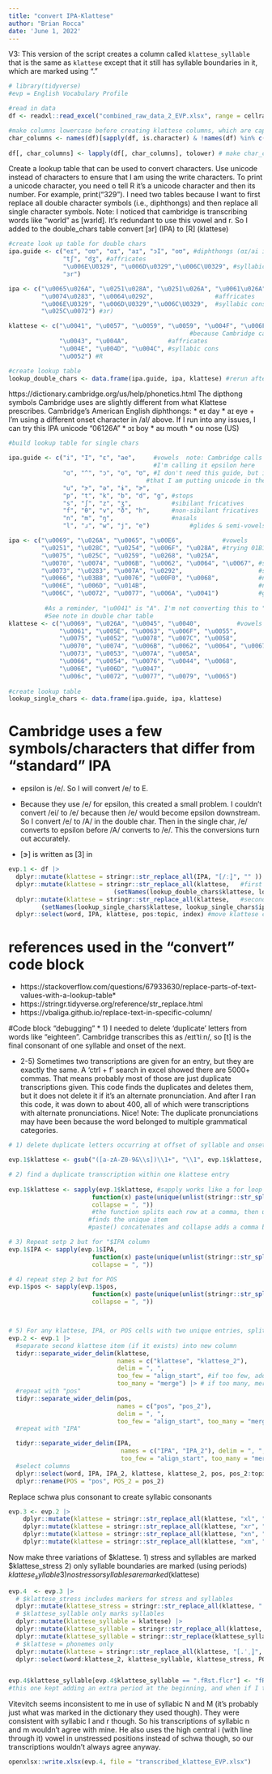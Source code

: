 ---
title: "convert IPA-Klattese"
author: "Brian Rocca"
date: 'June 1, 2022'
---
V3: This version of the script creates a column called `klattese_syllable` that is the same as `klattese` except that it still has syllable boundaries in it, which are marked using "."

```{r setup, include=FALSE}
# library(tidyverse)
#evp = English Vocabulary Profile

#read in data
df <- readxl::read_excel("combined_raw_data_2_EVP.xlsx", range = cellranger::cell_cols("A:G"))

#make columns lowercase before creating klattese columns, which are caps sensitive
char_columns <- names(df)[sapply(df, is.character) & !names(df) %in% c("IPA", "level")]  #get names of char columns 
                                                                                          #except for "IPA" and "level"
df[, char_columns] <- lapply(df[, char_columns], tolower) # make char_columns lower case
```

Create a lookup table that can be used to convert characters. Use unicode instead of characters to ensure that I am using the write characters. To print a unicode character, you need \u to tell R it's a unicode character and then its number. For example, print("\u0329"). I need two tables because I want to first replace all double character symbols (i.e., diphthongs) and then replace all single character symbols. Note: I noticed that cambridge is transcribing words like "world" as [wɜrld]. It's redundant to use this vowel and r. So I added to the double_chars table convert [ɜr] (IPA) to [R] (klattese) 

```{r double_chars, include=FALSE}
#create look up table for double chars
ipa.guide <- c("eɪ", "ɑʊ", "ɑɪ", "aɪ", "ɔI", "oʊ", #diphthongs (ɑɪ/ai is converting to the same klattese char)
               "tʃ", "dʒ", #affricates
               "\u006E\U0329", "\u006D\u0329","\u006C\U0329", #syllabic consonants
               "ɜr")

ipa <- c("\u0065\u026A", "\u0251\u028A", "\u0251\u026A", "\u0061\u026A", "\u0254\u026A", "\u006F\u028A", #diphs 
         "\u0074\u0283", "\u0064\u0292",                 #affricates
         "\u006E\U0329", "\u006D\U0329","\u006C\U0329",  #syllabic cons
         "\u025C\u0072") #ɜr)

klattese <- c("\u0041", "\u0057", "\u0059", "\u0059", "\u004F", "\u006F", #diphs  I'm calling /e/ A 
                                                  #because Cambridge calls epsilon /e/. So                                                                          #this was causing me a problem downstream when I convert /e/ to /E/
              "\u0043", "\u004A",           #affricates
              "\u004E", "\u004D", "\u004C", #syllabic cons
              "\u0052") #R

#create lookup table
lookup_double_chars <- data.frame(ipa.guide, ipa, klattese) #rerun after each addition

```
https://dictionary.cambridge.org/us/help/phonetics.html
The dipthong symbols Cambridge uses are slightly different from what Klattese prescribes. Cambridge's American English diphthongs:
* eɪ 	day
* aɪ 	eye
  + I'm using a different onset character in /aI/ above. If I run into any issues, I can try this IPA unicode "\u0061\u026A"
* ɔɪ 	boy
* aʊ 	mouth
* oʊ 	nose (US)

```{r single_chars, include=FALSE}
#build lookup table for single chars

ipa.guide <- c("i", "I", "ε", "ae",     #vowels  note: Cambridge calls the vowel epsilon /e/. 
                                        #I'm calling it epsilon here 
               "ɑ", "^", "ɔ", "o", "ʊ", #I don't need this guide, but it helped me just quickly double check
                                      #that I am putting unicode in the right place
               "u", "ɝ", "ə", "ɨ", "ɚ",
               "p", "t", "k", "b", "d", "g", #stops
               "s", "ʃ", "z", "ʒ",           #sibilant fricatives
               "f", "θ", "v", "ð", "h",      #non-sibilant fricatives
               "n", "m", "ŋ",                #nasals
               "l", "ɹ", "w", "j", "e")           #glides & semi-vowels

ipa <- c("\u0069", "\u026A", "\u0065", "\u00E6",           #vowels
         "\u0251", "\u028C", "\u0254", "\u006F", "\u028A", #trying 01B1 instead of 028A for horseshoe
         "\u0075", "\u025C", "\u0259", "\u0268", "\u025A",
         "\u0070", "\u0074", "\u006B", "\u0062", "\u0064", "\u0067", #stops
         "\u0073", "\u0283", "\u007A", "\u0292",                     #sib frics
         "\u0066", "\u03B8", "\u0076", "\u00F0", "\u0068",           #non-sib frics
         "\u006E", "\u006D", "\u014B",                               #nasals
         "\u006C", "\u0072", "\u0077", "\u006A", "\u0041")           #glides & semi-vowels
           
          #As a reminder, "\u0041" is "A". I'm not converting this to "\u0065" "e" here. 
          #See note in double char table
klattese <- c("\u0069", "\u026A", "\u0045", "\u0040",          #vowels
              "\u0061", "\u005E", "\u0063", "\u006F", "\u0055", 
              "\u0075", "\u0052", "\u0078", "\u007C", "\u0058",
              "\u0070", "\u0074", "\u006B", "\u0062", "\u0064", "\u0067", #stops
              "\u0073", "\u0053", "\u007A", "\u005A",                     #sib frics
              "\u0066", "\u0054", "\u0076", "\u0044", "\u0068",           #non-sib frics
              "\u006E", "\u006D", "\u0047",                               #nasals
              "\u006c", "\u0072", "\u0077", "\u0079", "\u0065")                      #glides & semi-vowels
              
#create lookup table
lookup_single_chars <- data.frame(ipa.guide, ipa, klattese)

```

# Cambridge uses a few symbols/characters that differ from "standard" IPA

* epsilon is /e/. So I will convert /e/ to E. 

* Because they use /e/ for epsilon, this created a small problem. I couldn't convert /ei/ to /e/ because then /e/ would become epsilon downstream. So I convert /e/ to /A/ in the double char. Then in the single char, /e/ converts to epsilon before /A/ converts to /e/. This the conversions turn out accurately. 

* [ɝ] is written as [3] in 

```{r convert, include=FALSE}
evp.1 <- df |> 
  dplyr::mutate(klattese = stringr::str_replace_all(IPA, "[/ː̬]", "" )) |> #create "klattese" column from IPA, and delete [unwanted chars]
  dplyr::mutate(klattese = stringr::str_replace_all(klattese,   #first pass: replace double chars with klattese chars
                             (setNames(lookup_double_chars$klattese, lookup_double_chars$ipa)))) |>
  dplyr::mutate(klattese = stringr::str_replace_all(klattese,   #second pass: replace single chars
         (setNames(lookup_single_chars$klattese, lookup_single_chars$ipa)))) |> 
  dplyr::select(word, IPA, klattese, pos:topic, index) #move klattese column next to IPA
```
# references used in the "convert" code block
* https://stackoverflow.com/questions/67933630/replace-parts-of-text-values-with-a-lookup-table*
* https://stringr.tidyverse.org/reference/str_replace.html
* https://vbaliga.github.io/replace-text-in-specific-column/ 


#Code block "debugging"
* 1) I needed to delete 'duplicate' letters from words like "eighteen". Cambridge transcribes this as /eɪtˈtiːn/, so [t] is the final consonant of one syllable and onset of the next. 


* 2-5) Sometimes two transcriptions are given for an entry, but they are exactly the same. A 'ctrl + f' search in excel showed there are 5000+ commas. That means probably most of those are just duplicate transcriptions given. This code finds the duplicates and deletes them, but it does not delete it if it's an alternate pronunciation. And after I ran this code, it was down to about 400, all of which were transcriptions with alternate pronunciations. Nice! Note: The duplicate pronunciations may have been because the word belonged to multiple grammatical categories. 

```{r debugging, include=FALSE}
# 1) delete duplicate letters occurring at offset of syllable and onset of following syllable 

evp.1$klattese <- gsub("([a-zA-Z0-9&\\s])\\1+", "\\1", evp.1$klattese, perl=TRUE) #this is a gsub (global substitution) of lower case and upper case letters as well as numbers. 

# 2) find a duplicate transcription within one klattese entry  
 
evp.1$klattese <- sapply(evp.1$klattese, #sapply works like a for loop
                       function(x) paste(unique(unlist(stringr::str_split(x,", "))), 
                       collapse = ", "))
                       #the function splits each row at a comma, then unlists (converts list to vector)
                      #finds the unique item 
                      #paste() concatenates and collapse adds a comma between each entry in row

# 3) Repeat setp 2 but for "$IPA column
evp.1$IPA <- sapply(evp.1$IPA, 
                       function(x) paste(unique(unlist(stringr::str_split(x,", "))), 
                       collapse = ", "))

# 4) repeat step 2 but for POS
evp.1$pos <- sapply(evp.1$pos, 
                       function(x) paste(unique(unlist(stringr::str_split(x,", "))), 
                       collapse = ", "))



# 5) For any klattese, IPA, or POS cells with two unique entries, split into two cells.   
evp.2 <- evp.1 |> 
  #separate second klattese item (if it exists) into new column
  tidyr::separate_wider_delim(klattese, 
                              names = c("klattese", "klattese_2"), 
                              delim = ", ", 
                              too_few = "align_start", #if too few, add NA to second column,
                              too_many = "merge") |> # if too many, merge them
  #repeat with "pos"
  tidyr::separate_wider_delim(pos, 
                              names = c("pos", "pos_2"), 
                              delim = ", ", 
                              too_few = "align_start", too_many = "merge") |> 
  #repeat with "IPA"

  tidyr::separate_wider_delim(IPA, 
                               names = c("IPA", "IPA_2"), delim = ", ",
                               too_few = "align_start", too_many = "merge") |> 
  #select columns 
  dplyr::select(word, IPA, IPA_2, klattese, klattese_2, pos, pos_2:topic, index) |>  
  dplyr::rename(POS = "pos", POS_2 = pos_2)
```


Replace schwa plus consonant to create syllabic consonants
```{r syllabic_cons, include=FALSE}
evp.3 <- evp.2 |> 
    dplyr::mutate(klattese = stringr::str_replace_all(klattese, "xl", "L" )) |> #create "klattese" column from IPA, and delete [unwanted chars]
    dplyr::mutate(klattese = stringr::str_replace_all(klattese, "xr", "X" )) |>  #create "klattese" column from IPA, and delete [unwanted chars]
    dplyr::mutate(klattese = stringr::str_replace_all(klattese, "xn", "N" )) |> 
    dplyr::mutate(klattese = stringr::str_replace_all(klattese, "xm", "M" ))
```

Now make three variations of $klattese. 
 1) stress and syllables are marked $klattese_stress
 2) only syllable boundaries are marked (using periods) $klattese_syllable
 3) no stress or syllables are marked ($klattese)

```{r syllabic_cons, include=FALSE}

evp.4  <- evp.3 |> 
  # $klattese_stress includes markers for stress and syllables
  dplyr::mutate(klattese_stress = stringr::str_replace_all(klattese, "ˈˈ", "ˈ")) |> # this fixed "ˈˈfirst-floor" 
  # $klattese_syllable only marks syllables
  dplyr::mutate(klattese_syllable = klattese) |>
  dplyr::mutate(klattese_syllable = stringr::str_replace_all(klattese, "[ˈˌ̬]", "."))  |>  #replace stress markers w/ periods
  dplyr::mutate(klattese_syllable = stringr::str_replace(klattese_syllable, "^\\.", ""))  |>  
  # $klattese = phonemes only
  dplyr::mutate(klattese = stringr::str_replace_all(klattese, "[.ˈˌ̬]", ""))  |>  #delete stress and syllable markers
  dplyr::select(word:klattese_2, klattese_syllable, klattese_stress, POS:index)


evp.4$klattese_syllable[evp.4$klattese_syllable == ".fRst.flcr"] <- "fRst.flcr"
#this one kept adding an extra period at the beginning, and when if I tried to fix it in the code above, it deleted the first character of 5 words (only!). So this was an easier work around. 
```


Vitevitch seems inconsistent to me in use of syllabic N and M (it's probably just what was marked in the dictionary they used though). They were consistent with syllabic l and r though. So his transcriptions of syllabic n and m wouldn't agree with mine. He also uses the high central i (with line through it) vowel in unstressed positions instead of schwa though, so our transcriptions wouldn't always agree anyway. 


```{r write, include=FALSE}
openxlsx::write.xlsx(evp.4, file = "transcribed_klattese_EVP.xlsx")
```

